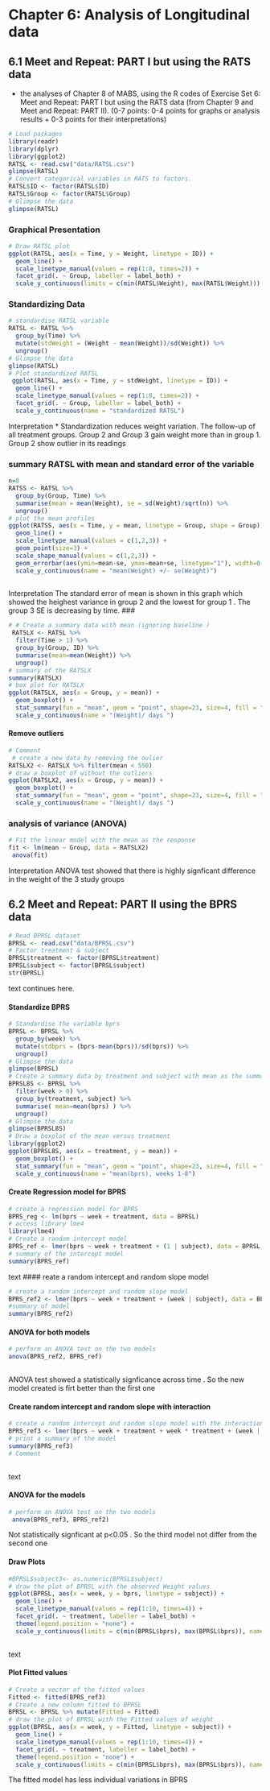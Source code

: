 # Chapter 6: Analysis of Longitudinal data

## 6.1 Meet and Repeat: PART I but using the RATS data 
*  the analyses of Chapter 8 of MABS, using the R codes of Exercise Set 6: Meet and Repeat: PART I but using the RATS data (from Chapter 9 and Meet and Repeat: PART II). 
(0-7 points: 0-4 points for graphs or analysis results + 0-3 points for their interpretations)

```r
# Load packages 
library(readr)
library(dplyr)
library(ggplot2)
RATSL <- read.csv("data/RATSL.csv")
glimpse(RATSL)
# Convert categorical variables in RATS to factors.
RATSL$ID <- factor(RATSL$ID)
RATSL$Group <- factor(RATSL$Group)
# Glimpse the data
glimpse(RATSL)
```
 
 
### Graphical Presentation 
```r
# Draw RATSL plot
ggplot(RATSL, aes(x = Time, y = Weight, linetype = ID)) +
  geom_line() +
  scale_linetype_manual(values = rep(1:8, times=2)) +
  facet_grid(. ~ Group, labeller = label_both) +
  scale_y_continuous(limits = c(min(RATSL$Weight), max(RATSL$Weight)))
```


 
### Standardizing Data
```r
# standardise RATSL variable 
RATSL <- RATSL %>%
  group_by(Time) %>%
  mutate(stdWeight = (Weight - mean(Weight))/sd(Weight)) %>%
  ungroup()
# Glimpse the data
glimpse(RATSL)
# Plot standardized RATSL
 ggplot(RATSL, aes(x = Time, y = stdWeight, linetype = ID)) +
  geom_line() +
  scale_linetype_manual(values = rep(1:8, times=2)) +
  facet_grid(. ~ Group, labeller = label_both) +
  scale_y_continuous(name = "standardized RATSL")
```
Interpretation 
* Standardization reduces weight variation. The follow-up of all treatment groups. Group 2 and Group 3 gain weight more than in group 1. Group 2 show outlier in its readings

### summary RATSL with mean and standard error of the variable

```r
n=8
RATSS <- RATSL %>%
  group_by(Group, Time) %>%
  summarise(mean = mean(Weight), se = sd(Weight)/sqrt(n)) %>%
  ungroup()
# plot the mean profiles
ggplot(RATSS, aes(x = Time, y = mean, linetype = Group, shape = Group)) +
  geom_line() +
  scale_linetype_manual(values = c(1,2,3)) +
  geom_point(size=3) +
  scale_shape_manual(values = c(1,2,3)) +
  geom_errorbar(aes(ymin=mean-se, ymax=mean+se, linetype="1"), width=0.3) +
  scale_y_continuous(name = "mean(Weight) +/- se(Weight)")
 
```
Interpretation 
The standard error of mean is shown in this graph which showed  the heighest variance in group 2 and the lowest for group 1 . The group 3 SE is decreasing by time. 
### 
```r
# # Create a summary data with mean (ignoring baseline )
 RATSLX <- RATSL %>%
  filter(Time > 1) %>%
  group_by(Group, ID) %>%
  summarise(mean=mean(Weight)) %>%
  ungroup()
# summary of the RATSLX
summary(RATSLX)
# box plot for RATSLX
ggplot(RATSLX, aes(x = Group, y = mean)) +
  geom_boxplot() +
  stat_summary(fun = "mean", geom = "point", shape=23, size=4, fill = "white") +
  scale_y_continuous(name = "(Weight)/ days ")
```

#### Remove outliers
```r
# Comment
 # create a new data by removing the oulier 
RATSLX2 <- RATSLX %>% filter(mean < 550)
# draw a boxplot of without the outliers 
ggplot(RATSLX2, aes(x = Group, y = mean)) +
  geom_boxplot() +
  stat_summary(fun = "mean", geom = "point", shape=23, size=4, fill = "white") +
  scale_y_continuous(name = "(Weight)/ days ")
```


### analysis of variance (ANOVA)
```r
# Fit the linear model with the mean as the response 
fit <- lm(mean ~ Group, data = RATSLX2)
 anova(fit)
```
Interpretation 
ANOVA test showed that there is highly signficant difference in the weight of the 3 study groups


## 6.2 Meet and Repeat: PART II  using the BPRS data

```r
# Read BPRSL dataset
BPRSL <- read.csv("data/BPRSL.csv")
# Factor treatment & subject
BPRSL$treatment <- factor(BPRSL$treatment)
BPRSL$subject <- factor(BPRSL$subject)
str(BPRSL)
```
text continues here.

#### Standardize BPRS
```r
# Standardise the variable bprs
BPRSL <- BPRSL %>%
  group_by(week) %>%
  mutate(stdbprs = (bprs-mean(bprs))/sd(bprs)) %>%
  ungroup()
# Glimpse the data
glimpse(BPRSL)
# Create a summary data by treatment and subject with mean as the summary variable (ignoring baseline week 0)
BPRSL8S <- BPRSL %>%
  filter(week > 0) %>%
  group_by(treatment, subject) %>%
  summarise( mean=mean(bprs) ) %>%
  ungroup()
# Glimpse the data
glimpse(BPRSL8S)
# Draw a boxplot of the mean versus treatment
library(ggplot2)
ggplot(BPRSL8S, aes(x = treatment, y = mean)) +
  geom_boxplot() +
  stat_summary(fun = "mean", geom = "point", shape=23, size=4, fill = "white") +
  scale_y_continuous(name = "mean(bprs), weeks 1-8")
```
 
#### Create Regression model for BPRS
```r
# create a regression model for BPRS
BPRS_reg <- lm(bprs ~ week + treatment, data = BPRSL)
# access library lme4
library(lme4)
# Create a random intercept model
BPRS_ref <- lmer(bprs ~ week + treatment + (1 | subject), data = BPRSL, REML = FALSE)
# summary of the intercept model 
summary(BPRS_ref)
```
text 
#### reate a random intercept and random slope model
```r
# create a random intercept and random slope model
BPRS_ref2 <- lmer(bprs ~ week + treatment + (week | subject), data = BPRSL, REML = FALSE)
#summary of model 
summary(BPRS_ref2)
```

#### ANOVA for both models
```r
# perform an ANOVA test on the two models
anova(BPRS_ref2, BPRS_ref)
 
```
ANOVA test showed a statistically signficance across time . So the new model created is firt better than the first one 

#### Create random intercept and random slope with interaction
```r
# create a random intercept and random slope model with the interaction
BPRS_ref3 <- lmer(bprs ~ week + treatment + week * treatment + (week | subject), data = BPRSL, REML = FALSE)
# print a summary of the model
summary(BPRS_ref3)
# Comment
 
```
text 

#### ANOVA for the models
```r
# perform an ANOVA test on the two models
 anova(BPRS_ref3, BPRS_ref2)
```
Not statistically signficant at p<0.05 . So the third model not differ from the second one


#### Draw Plots
```r
#BPRSL$subject3<- as.numeric(BPRSL$subject)
# draw the plot of BPRSL with the observed Weight values
ggplot(BPRSL, aes(x = week, y = bprs, linetype = subject)) +
  geom_line() +
  scale_linetype_manual(values = rep(1:10, times=4)) +
  facet_grid(. ~ treatment, labeller = label_both) +
  theme(legend.position = "none") + 
  scale_y_continuous(limits = c(min(BPRSL$bprs), max(BPRSL$bprs)), name = "Observed BPRS")
 
```
text 


#### Plot Fitted values
```r
# Create a vector of the fitted values
Fitted <- fitted(BPRS_ref3)
# Create a new column fitted to BPRSL
BPRSL <- BPRSL %>% mutate(Fitted = Fitted)
# draw the plot of BPRSL with the Fitted values of weight
ggplot(BPRSL, aes(x = week, y = Fitted, linetype = subject)) +
  geom_line() +
  scale_linetype_manual(values = rep(1:10, times=4)) +
  facet_grid(. ~ treatment, labeller = label_both) +
  theme(legend.position = "none") + 
  scale_y_continuous(limits = c(min(BPRSL$bprs), max(BPRSL$bprs)), name = "Fitted BPRS")
```

The fitted model has less individual variations in BPRS